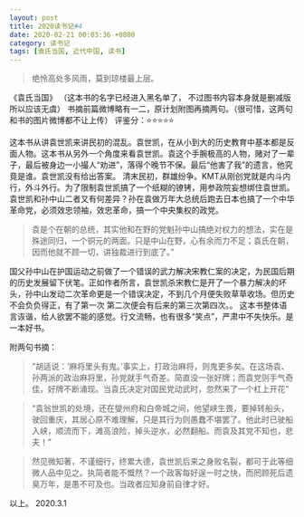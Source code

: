 ```yaml
---
layout: post
title: 2020读书记#4
date: 2020-02-21 00:03:36 +0800
category: 读书记
tags: [袁氏当国, 近代中国, 读书]
---
```


> 绝怜高处多风雨，莫到琼楼最上层。  

《袁氏当国》
（这本书的名字已经进入黑名单了，
不过图书内容本身就是删减版所以应该无虞）
书摘前篇微博略有一二，原计划附图再摘两句。（很可惜，这两句和书的图片微博都不让上传）
评鉴分：⭐️⭐️⭐️⭐️⭐️

这本书从讲袁世凯来讲民初的混乱。袁世凯，在从小到大的历史教育中基本都是反面人物。这本书从另外一个角度来看袁世凯。袁这个手腕极高的人物，赌对了一辈子，最后被身边一小撮人“劝进”，落得个晚节不保。最后“他害了我”的遗言，他究竟是谁。袁世凯没有给出答案。
清末民初，群雄纷争。KMT从刚创党就是内斗内行，外斗外行。为了限制袁世凯搞了一个纸糊的镣铐，用参政院妄想绑住袁世凯。
袁世凯和孙中山二者又有何差异？孙在袁做万年大总统后跑去日本也搞了一个中华革命党，必须效忠领袖，效忠革命，搞一个中央集权的政党。


> 袁是个在朝的总统，其实他和在野的党魁孙中山搞绝对权力的想法，实在是殊途同归，一个铜元的两面。只是中山在野，心有余而力不足；袁氏在朝，因而他就不顾一切，讲独裁进行到底了。”  

国父孙中山在护国运动之前做了一个错误的武力解决宋教仁案的决定，为民国后期的历史发展留下伏笔。正如作者所言，袁世凯杀宋教仁是开了一个暴力解决的坏头，孙中山发动二次革命更是一个错误决定，不到几个月便失败草草收场。但历史不会负负得正，有了第一次 第二次便会有后来的第三次第四次。。
这本书整体语言诙谐，给人欲罢不能的感觉。行文流畅，也有很多“笑点”，严肃中不失快乐。是一本好书。

附两句书摘：
>  ”胡适说：‘麻将里头有鬼。’事实上，打政治麻将，则鬼更多矣。在这场袁、孙两派的政治麻将里，孙党就手气奇差。简直没一张好牌；而袁党则手气奇佳，好牌不断涌现。当袁氏决定对国民党动武时，忽然来了一个杠上开花”  

> “袁翁世凯的处境，还在燮州府和白帝城之间，他望峡生畏，要掉转船头，驶回重庆，其居心原不难理解，只是其行为则愚蠢不堪罢了。他此时已驶船入峡，顺流而下，滩高浪险，掉头逆水，必然翻船。而袁及其党不知也，悲夫！”  

> 然见微知著，不谨细行，终累大德，袁世凯后来之身败名裂，都可于此等细微人品中见之。执简者能不慨然？一个政客每好逞一时之快，而罔顾死后遗臭万年，是愚不可及也。当政者应知身前自律才好。  

以上。
2020.3.1

